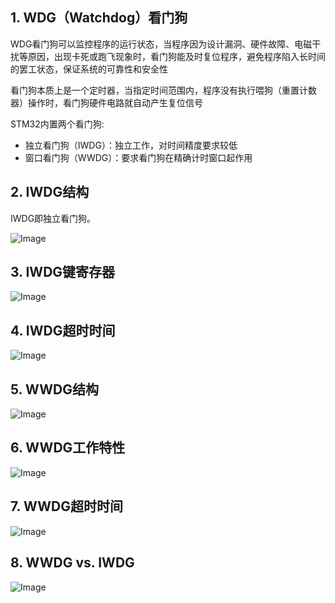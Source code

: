 

<WordCount>

## 1. WDG（Watchdog）看门狗

WDG看门狗可以监控程序的运行状态，当程序因为设计漏洞、硬件故障、电磁干扰等原因，出现卡死或跑飞现象时，看门狗能及时复位程序，避免程序陷入长时间的罢工状态，保证系统的可靠性和安全性

看门狗本质上是一个定时器，当指定时间范围内，程序没有执行喂狗（重置计数器）操作时，看门狗硬件电路就自动产生复位信号

STM32内置两个看门狗:

- 独立看门狗（IWDG）：独立工作，对时间精度要求较低
- 窗口看门狗（WWDG）：要求看门狗在精确计时窗口起作用


## 2. IWDG结构

IWDG即独立看门狗。

![Image](https://github.com/user-attachments/assets/da5a610e-be7f-4b43-9c9a-3c3dac14f93f)


## 3. IWDG键寄存器


![Image](https://github.com/user-attachments/assets/6e36e12f-e8b6-44f1-a492-59bc9a0b0e09)

## 4. IWDG超时时间

![Image](https://github.com/user-attachments/assets/cbdb2c7a-90b7-418a-9518-b9bc3057d00c)

## 5. WWDG结构

![Image](https://github.com/user-attachments/assets/03451e63-3fb6-4949-9669-c66525120836)

## 6. WWDG工作特性

![Image](https://github.com/user-attachments/assets/8900a00c-3c20-4c97-90ff-1152b46fad5e)

## 7. WWDG超时时间

![Image](https://github.com/user-attachments/assets/3a017871-7cfa-4b83-80b0-0859a79aaf32)

## 8. WWDG vs. IWDG

![Image](https://github.com/user-attachments/assets/a80c3b0a-e02a-4325-83ed-f44b7ece242d)
 
</WordCount>